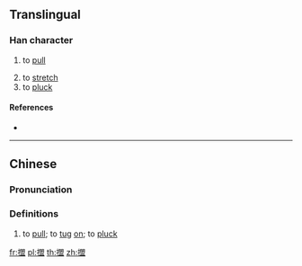 {{character info/new}}
==Translingual==

===Han character===
{{Han char|rn=64|rad=手|as=13|sn=16|four=|canj=QABT,XQABT|ids=⿰扌盟}}

# {{lb|zh|Cantonese}} to [[pull]]
# to [[stretch]]
# to [[pluck]]

====References====
* {{Han ref|kx=0459.201|hdz=31968.051|uh=64DD|ud=25821}}

----

==Chinese==
{{zh-forms|alt=掹}}

===Pronunciation===
{{zh-pron
|c=mang1
|cat=v
}}

===Definitions===
{{zh-hanzi}}

# {{lb|zh|Cantonese}} to [[pull]]; to [[tug]] [[on]]; to [[pluck]]

[[fr:擝]]
[[pl:擝]]
[[th:擝]]
[[zh:擝]]